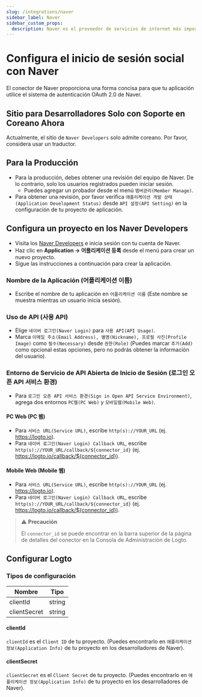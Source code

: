 ```yaml
---
slug: /integrations/naver
sidebar_label: Naver
sidebar_custom_props:
  description: Naver es el proveedor de servicios de internet más importante en Corea del Sur.
---
```



# Configura el inicio de sesión social con Naver

El conector de Naver proporciona una forma concisa para que tu aplicación utilice el sistema de autenticación OAuth 2.0 de Naver.

<GuideTip />

## Sitio para Desarrolladores Solo con Soporte en Coreano Ahora

Actualmente, el sitio de `Naver Developers` solo admite coreano. Por favor, considera usar un traductor.

## Para la Producción

- Para la producción, debes obtener una revisión del equipo de Naver.
  De lo contrario, solo los usuarios registrados pueden iniciar sesión.
  - Puedes agregar un probador desde el menú `맴버관리(Member Manage)`.
- Para obtener una revisión, por favor verifica `애플리케이션 개발 상태(Application Development Status)`
  desde `API 설정(API Setting)` en la configuración de tu proyecto de aplicación.

## Configura un proyecto en los Naver Developers

- Visita los [Naver Developers](https://developers.naver.com/main/) e inicia sesión con tu cuenta de Naver.
- Haz clic en **Application -> 어플리케이션 등록** desde el menú para crear un nuevo proyecto.
- Sigue las instrucciones a continuación para crear la aplicación.

### Nombre de la Aplicación (어플리케이션 이름)

- Escribe el nombre de tu aplicación en `어플리케이션 이름` (Este nombre se muestra mientras un usuario inicia sesión).

### Uso de API (사용 API)

- Elige `네이버 로그인(Naver Login)` para `사용 API(API Usage)`.
- Marca `이메일 주소(Email Address), 별명(Nickname), 프로필 사진(Profile Image)` como `필수(Necessary)` desde `권한(Role)` (Puedes marcar `추가(Add)` como opcional estas opciones, pero no podrás obtener la información del usuario).

### Entorno de Servicio de API Abierta de Inicio de Sesión (로그인 오픈 API 서비스 환경)

- Para `로그인 오픈 API 서비스 환경(Sign in Open API Service Environment)`, agrega dos entornos `PC웹(PC Web)` y `모바일웹(Mobile Web)`.

#### PC Web (PC 웹)

- Para `서비스 URL(Service URL)`, escribe `http(s)://YOUR_URL` (ej. https://logto.io).
- Para `네이버 로그인(Naver Login) Callback URL`, escribe `http(s)://YOUR_URL/callback/${connector_id}` (ej. https://logto.io/callback/${connector_id}).

#### Mobile Web (Mobile 웹)

- Para `서비스 URL(Service URL)`, escribe `http(s)://YOUR_URL` (ej. https://logto.io).
- Para `네이버 로그인(Naver Login) Callback URL`, escribe `http(s)://YOUR_URL/callback/${connector_id}` (ej. https://logto.io/callback/${connector_id}).

> ⚠️ **Precaución**
>
> El `connector_id` se puede encontrar en la barra superior de la página de detalles del conector en la Consola de Administración de Logto.

## Configurar Logto

### Tipos de configuración

| Nombre       | Tipo   |
| ------------ | ------ |
| clientId     | string |
| clientSecret | string |

#### clientId

`clientId` es el `Client ID` de tu proyecto.
(Puedes encontrarlo en `애플리케이션 정보(Application Info)` de tu proyecto en los desarrolladores de Naver).

#### clientSecret

`clientSecret` es el `Client Secret` de tu proyecto.
(Puedes encontrarlo en `애플리케이션 정보(Application Info)` de tu proyecto en los desarrolladores de Naver).
